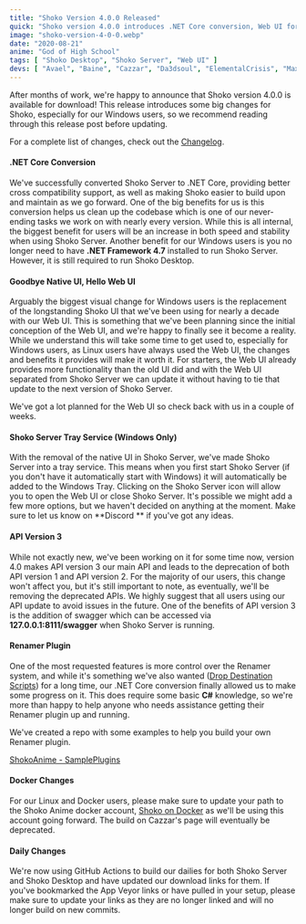 ```yaml
---
title: "Shoko Version 4.0.0 Released"
quick: "Shoko version 4.0.0 introduces .NET Core conversion, Web UI for Windows users, a tray service, and API version 3."
image: "shoko-version-4-0-0.webp"
date: "2020-08-21"
anime: "God of High School"
tags: [ "Shoko Desktop", "Shoko Server", "Web UI" ]
devs: [ "Avael", "Baine", "Cazzar", "Da3dsoul", "ElementalCrisis", "MaxPiva", "Mohan226" ]
---
```


After months of work, we're happy to announce that Shoko version 4.0.0 is available for download! This release
introduces some big changes for Shoko, especially for our Windows users, so we recommend reading through this release
post before updating.

For a complete list of changes, check out the [Changelog](https://docs.shokoanime.com/changelog).

#### .NET Core Conversion

We've successfully converted Shoko Server to .NET Core, providing better cross compatibility support, as well as making
Shoko easier to build upon and maintain as we go forward. One of the big benefits for us is this conversion helps us
clean up the codebase which is one of our never-ending tasks we work on with nearly every version. While this is all
internal, the biggest benefit for users will be an increase in both speed and stability when using Shoko Server. Another
benefit for our Windows users is you no longer need to have **.NET Framework 4.7** installed to run Shoko Server.
However, it is still required to run Shoko Desktop.

#### Goodbye Native UI, Hello Web UI

Arguably the biggest visual change for Windows users is the replacement of the longstanding Shoko UI that we've been
using for nearly a decade with our Web UI. This is something that we've been planning since the initial conception of
the Web UI, and we're happy to finally see it become a reality. While we understand this will take some time to get used
to, especially for Windows users, as Linux users have always used the Web UI, the changes and benefits it provides will
make it worth it. For starters, the Web UI already provides more functionality than the old UI did and with the Web UI
separated from Shoko Server we can update it without having to tie that update to the next version of Shoko Server.

We've got a lot planned for the Web UI so check back with us in a couple of weeks.

#### Shoko Server Tray Service (Windows Only)

With the removal of the native UI in Shoko Server, we've made Shoko Server into a tray service. This means when you
first start Shoko Server (if you don't have it automatically start with Windows) it will automatically be added to the
Windows Tray. Clicking on the Shoko Server icon will allow you to open the Web UI or close Shoko Server. It's possible
we might add a few more options, but we haven't decided on anything at the moment. Make sure to let us know on **Discord
** if you've got any ideas.

#### API Version 3

While not exactly new, we've been working on it for some time now, version 4.0 makes API version 3 our main API and
leads to the deprecation of both API version 1 and API version 2. For the majority of our users, this change won't
affect you, but it's still important to note, as eventually, we'll be removing the deprecated APIs. We highly suggest
that all users using our API update to avoid issues in the future. One of the benefits of API version 3 is the addition
of swagger which can be accessed via **127.0.0.1:8111/swagger** when Shoko Server is running.

#### Renamer Plugin

One of the most requested features is more control over the Renamer system, and while it's something we've also
wanted ([Drop Destination Scripts](https://github.com/ShokoAnime/ShokoServer/issues/504)) for a long time, our .NET Core
conversion finally allowed us to make some progress on it. This does require some basic **C#** knowledge, so we're more
than happy to help anyone who needs assistance getting their Renamer plugin up and running.

We've created a repo with some examples to help you build your own Renamer plugin.

[ShokoAnime - SamplePlugins](https://github.com/ShokoAnime/SamplePlugins)

#### Docker Changes

For our Linux and Docker users, please make sure to update your path to the Shoko Anime docker
account, [Shoko on Docker](https://hub.docker.com/r/shokoanime/server/) as we'll be using this account going forward.
The build on Cazzar's page will eventually be deprecated.

#### Daily Changes

We're now using GitHub Actions to build our dailies for both Shoko Server and Shoko Desktop and have updated our
download links for them. If you've bookmarked the App Veyor links or have pulled in your setup, please make sure to
update your links as they are no longer linked and will no longer build on new commits.
